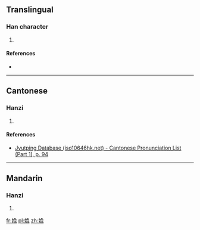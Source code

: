==Translingual==

===Han character===
{{Han char|rn=38|rad=女|as=10|sn=13|four=|canj=女竹月心 (VHBP), 女弓月心 (VNBP)|ids=⿰[[女]]⿱⿱[[刀|⺈]][[罓]][[比]]}}

# {{defn|Han|sort=女10}}

====References====
* {{Han ref|kx=0269.181|hdz=21072.130|uh=5AD3|ud=23251}}

----

==Cantonese==

===Hanzi===
{{yue-hanzi|jyut=[[pei3]]|y=pei3}}

# {{defn|lang=yue|sort=女10}}

====References====
* [http://www.iso10646hk.net/jp/document/download.jsp Jyutping Database (iso10646hk.net) - Cantonese Pronunciation List (Part 1), p. 94]

----

==Mandarin==

===Hanzi===
{{cmn-hanzi|pin=[[pì]] ([[pi4]])|wg=p'i<sup>4</sup>}}

# {{defn|lang=cmn|sort=女10}}

[[fr:嫓]]
[[pl:嫓]]
[[zh:嫓]]